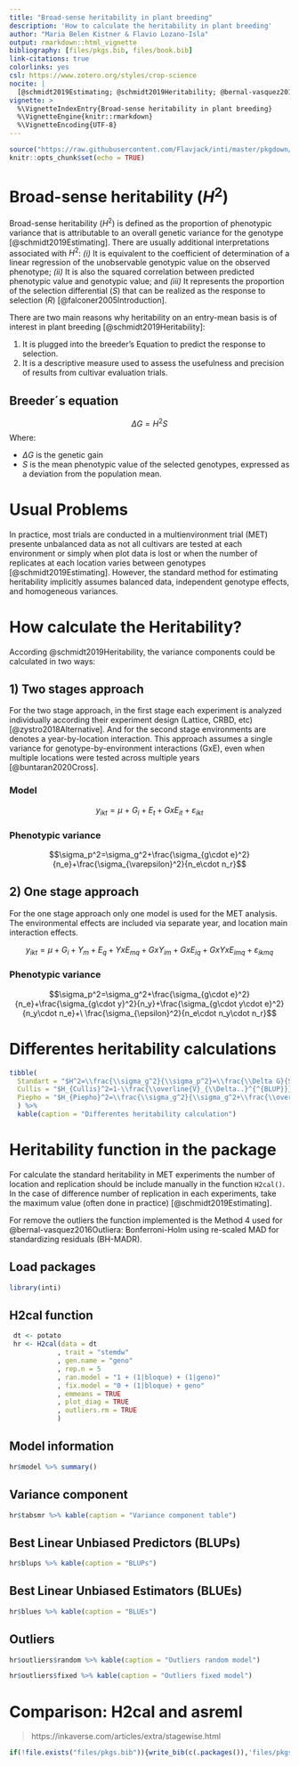 ```yaml
---
title: "Broad-sense heritability in plant breeding"
description: 'How to calculate the heritability in plant breeding'
author: "Maria Belen Kistner & Flavio Lozano-Isla"
output: rmarkdown::html_vignette
bibliography: [files/pkgs.bib, files/book.bib]
link-citations: true
colorlinks: yes
csl: https://www.zotero.org/styles/crop-science
nocite: |  
  [@schmidt2019Estimating; @schmidt2019Heritability; @bernal-vasquez2016Outliera;  @buntaran2020Cross; @bolker2021Mean]
vignette: >
  %\VignetteIndexEntry{Broad-sense heritability in plant breeding}
  %\VignetteEngine{knitr::rmarkdown}
  %\VignetteEncoding{UTF-8}
---
```


```r
source("https://raw.githubusercontent.com/Flavjack/inti/master/pkgdown/favicon/docs.r")
knitr::opts_chunk$set(echo = TRUE)
```

# Broad-sense heritability ($H^2$)

Broad-sense heritability ($H^2$) is defined as the proportion of phenotypic variance that is attributable to an overall genetic variance for the genotype [@schmidt2019Estimating]. There are usually additional interpretations associated with $H^2$: *(i)* It is equivalent to the coefficient of determination of a linear regression of the unobservable genotypic value on the observed phenotype; *(ii)* It is also the squared correlation between predicted phenotypic value and genotypic value; and *(iii)* It represents the proportion of the selection differential ($S$) that can be realized as the response to selection ($R$) [@falconer2005Introduction].

There are two main reasons why heritability on an entry-mean basis is of interest in plant breeding [@schmidt2019Heritability]:

1. It is plugged into the breeder’s Equation to predict the response to selection.
2. It is a descriptive measure used to assess the usefulness and precision of results from cultivar evaluation trials. 

## Breeder´s equation

$$\Delta G=H^2S$$
Where: 

- $\Delta G$ is the genetic gain
- $S$ is the mean phenotypic value of the selected genotypes, expressed as a deviation from the population mean.

# Usual Problems 

In practice, most trials are conducted in a multienvironment trial (MET) presente unbalanced data as not all cultivars are tested at each environment or simply when plot data is lost or when the number of replicates at each location varies between genotypes [@schmidt2019Estimating]. However, the standard method for estimating heritability implicitly assumes balanced data, independent genotype effects, and homogeneous variances.

# How calculate the Heritability?

According @schmidt2019Heritability, the variance components could be calculated in two ways:

## 1) Two stages approach

For the two stage approach, in the first stage each experiment is analyzed individually according their experiment design (Lattice, CRBD, etc) [@zystro2018Alternative]. And for the second stage environments are denotes a year-by-location interaction. This approach assumes a single variance for genotype-by-environment interactions (GxE), even when multiple locations were tested across multiple years [@buntaran2020Cross].

### Model

$$y_{ikt}=\mu\ +\ G_i+E_t+GxE_{it}+\varepsilon_{ikt}$$

### Phenotypic variance

$$\sigma_p^2=\sigma_g^2+\frac{\sigma_{g\cdot e}^2}{n_e}+\frac{\sigma_{\varepsilon}^2}{n_e\cdot n_r}$$

## 2) One stage approach

For the one stage approach only one model is used for the MET analysis. The environmental effects are included via separate year, and location main interaction effects.

$$y_{ikt}=\mu+G_i+Y_m+E_q+YxE_{mq}+GxY_{im}+GxE_{iq}+GxYxE_{imq}+\varepsilon_{ikmq}$$

### Phenotypic variance

$$\sigma_p^2=\sigma_g^2+\frac{\sigma_{g\cdot e}^2}{n_e}+\frac{\sigma_{g\cdot y}^2}{n_y}+\frac{\sigma_{g\cdot y\cdot e}^2}{n_y\cdot n_e}+\ \frac{\sigma_{\epsilon}^2}{n_e\cdot n_y\cdot n_r}$$

# Differentes heritability calculations

```r
tibble(
  Standart = "$H^2=\\frac{\\sigma_g^2}{\\sigma_p^2}=\\frac{\\Delta G}{S}$",
  Cullis = "$H_{Cullis}^2=1-\\frac{\\overline{V}_{\\Delta..}^{^{BLUP}}}{2\\cdot\\sigma_g^2}$",
  Piepho = "$H_{Piepho}^2=\\frac{\\sigma_g^2}{\\sigma_g^2+\\frac{\\overline{V}_{\\Delta..}^{BLUE}}{2}}$"
  ) %>% 
  kable(caption = "Differentes heritability calculation")
```

# Heritability function in the package

For calculate the standard heritability in MET experiments the number of location and replication should be include manually in the function `H2cal()`. In the case of difference number of replication in each experiments, take the maximum value (often done in practice) [@schmidt2019Estimating].

For remove the outliers the function implemented is the Method 4 used for @bernal-vasquez2016Outliera: Bonferroni-Holm using re-scaled MAD for standardizing residuals (BH-MADR).

## Load packages

```r
library(inti)
```

## H2cal function

```r
 dt <- potato
 hr <- H2cal(data = dt
            , trait = "stemdw"
            , gen.name = "geno"
            , rep.n = 5
            , ran.model = "1 + (1|bloque) + (1|geno)"
            , fix.model = "0 + (1|bloque) + geno"
            , emmeans = TRUE
            , plot_diag = TRUE
            , outliers.rm = TRUE
            )
```

## Model information

```r
hr$model %>% summary()
```

## Variance component

```r
hr$tabsmr %>% kable(caption = "Variance component table")
```

## Best Linear Unbiased Predictors (BLUPs)

```r
hr$blups %>% kable(caption = "BLUPs")
```

## Best Linear Unbiased Estimators (BLUEs)

```r
hr$blues %>% kable(caption = "BLUEs")
```

## Outliers

```r
hr$outliers$random %>% kable(caption = "Outliers random model")
```

```r
hr$outliers$fixed %>% kable(caption = "Outliers fixed model")
```

# Comparison: H2cal and asreml

> https://inkaverse.com/articles/extra/stagewise.html

::: {#refs}
:::

```r
if(!file.exists("files/pkgs.bib")){write_bib(c(.packages()),'files/pkgs.bib')}
```

